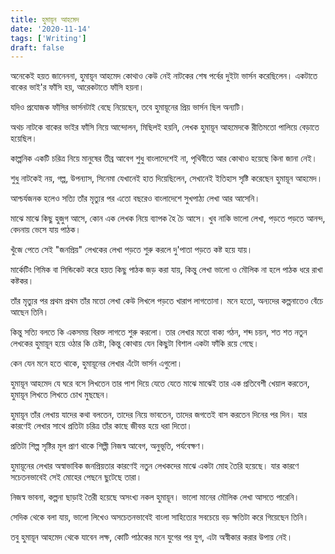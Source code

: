 ```yaml
---
title: হুমায়ূন আহমেদ
date: '2020-11-14'
tags: ['Writing']
draft: false
---
```


অনেকেই হয়ত জানেননা, হুমায়ূন আহমেদ কোথাও কেউ নেই নাটকের শেষ পর্বের দুইটা ভার্সন করেছিলেন। একটাতে বাকের ভাই'র ফাঁসি হয়, আরেকটাতে ফাঁসি হয়না।

যদিও প্রযোজক ফাঁসির ভার্সনটাই বেছে নিয়েছেন, তবে হুমায়ূনের প্রিয় ভার্সন ছিল অন্যটি।

অথচ নাটকে বাকের ভাইর ফাঁসি নিয়ে আন্দোলন, মিছিলই হয়নি, লেখক হুমায়ূন আহমেদকে রীতিমতো পালিয়ে বেড়াতে হয়েছিল।

কাল্পনিক একটি চরিত্র নিয়ে মানুষের তীব্র আবেগ শুধু বাংলাদেশেই না, পৃথিবীতে আর কোথাও হয়েছে কিনা জানা নেই।

শুধু নাটকেই নয়, গল্প, উপন্যাস, সিনেমা যেখানেই হাত দিয়েছিলেন, সেখানেই ইতিহাস সৃষ্টি করেছেন হুমায়ূন আহমেদ।

আশ্চর্যজনক হলেও সত্যি তাঁর মৃত্যুর পর এতো বছরেও বাংলাদেশে সুখপাঠ্য লেখা আর আসেনি।

মাঝে মাঝে কিছু হুজুগ আসে, কোন এক লেখক নিয়ে ব্যাপক হৈ চৈ আসে। খুব নাকি ভালো লেখা, পড়তে পড়তে আনন্দ, বেদনায় ভেসে যায় পাঠক।

খুঁজে পেতে সেই "জনপ্রিয়" লেখকের লেখা পড়তে শুরু করলে দু'পাতা পড়তে কষ্ট হয়ে যায়।

মার্কেটিং গিমিক বা সিন্ডিকেট করে হয়ত কিছু পাঠক জড় করা যায়, কিন্তু লেখা ভালো ও মৌলিক না হলে পাঠক ধরে রাখা কষ্টকর।

তাঁর মৃত্যুর পর প্রথম প্রথম তাঁর মতো লেখা কেউ লিখলে পড়তে খারাপ লাগতোনা। মনে হতো, অন্যদের কল্পনাতেও বেঁচে আছেন তিনি।

কিন্তু সত্যি বলতে কি একসময় বিরক্ত লাগতে শুরু করলো। তার লেখার মতো বাক্য গঠন, শব্দ চয়ন, শত শত নতুন লেখকের হুমায়ূন হয়ে ওঠার কি চেষ্টা, কিন্তু কোথায় যেন কিছুটা বিশাল একটা ফাঁকি রয়ে গেছে।

কেন যেন মনে হতে থাকে, হুমায়ূনের লেখার এঁটো ভার্সন এগুলো।

হুমায়ূন আহমেদ যে ঘরে বসে লিখতেন তার পাশ দিয়ে যেতে যেতে মাঝে মাঝেই তার এক প্রতিবেশী খেয়াল করতেন, হুমায়ূন লিখতে লিখতে চোখ মুছছেন।

হুমায়ূন তাঁর লেখায় যাদের কথা বলতেন, তাদের নিয়ে ভাবতেন, তাদের জগতেই বাস করতেন দিনের পর দিন। যার কারণেই লেখার সাথে প্রতিটা চরিত্র তাঁর কাছে জীবন্ত হয়ে ধরা দিতো।

প্রতিটা শিল্প সৃষ্টির মূল প্রাণ থাকে শিল্পী নিজস্ব আবেগ, অনুভূতি, পর্যবেক্ষণ।

হুমায়ূনের লেখার অস্বাভাবিক জনপ্রিয়তার কারণেই নতুন লেখকদের মাঝে একটা মোহ তৈরি হয়েছে। যার কারণে সচেতনভাবেই সেই মোহের পেছনে ছুটেছে তারা। 

নিজস্ব ভাবনা, কল্পনা ছাড়াই তৈরী হয়েছে অসংখ্য নকল হুমায়ূন। ভালো মানের মৌলিক লেখা আসতে পারেনি।

সেদিক থেকে বলা যায়, ভালো লিখেও অসচেতনভাবেই বাংলা সাহিত্যের সবচেয়ে বড় ক্ষতিটা করে গিয়েছেন তিনি।

তবু হুমায়ূন আহমেদ থেকে যাবেন লক্ষ, কোটি পাঠকের মনে যুগের পর যুগ, এটা অস্বীকার করার উপায় নেই।
